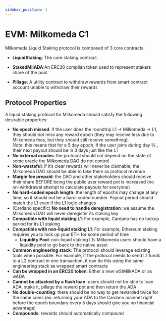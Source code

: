 ```yaml
---
sidebar_position: 3
---
```


# EVM: Milkomeda C1


Milkomeda Liquid Staking protocol is composed of 3 core contracts:

- **LiquidStaking**: The core staking contract.

- **StakedMilADA**:An ERC20 complian token used to represent stakers share of the pool.

* **Pillage**: A utility contract to withdraw rewards from smart contract account unable to withdraw their rewards





## Protocol Properties

A liquid staking protocol for Milkomeda should satisfy the following desirable properties:

- **No epoch missed**: if the user does the roundtrip L1 -> Milkomeda -> L1, they should not miss any reward epoch (they may receive less due to Milkomeda fees, but they should still receive something).<br/>
  _Note_: this means that for a 5 day epoch, if the user joins during day ⅖ , their next payout should be in 3 days just like the L1
- **No external oracles**: the protocol should not depend on the state of some oracle the Milkomeda DAO do not control
- **Non-wasteful**: if it’s clear rewards will never be claimable, the Milkomeda DAO should be able to take them as protocol revenue
- **Margin fee prepaid**: the DAO and other stakeholders should receive their share BEFORE being the public user reward pot is increased (no on-withdrawal attempt to calculate payouts for everyone)
- **No hard-coded epoch length**: the length of epochs may change at any time, so it should not be a hard-coded number. Payout period should match the L1 even if the L1 logic changes
- (Cardano specific) **No need to handle deregistration**: we assume the Milkomeda DAO will never deregister its staking key
- **Compatible with liquid staking L1**: For example, Cardano has no lockup period for its L1 staking
- **Compatible with non-liquid staking L1**: For example, Ethereum staking requires you to lock up your ETH for some period of time
  - **Liquidity Pool**: non-liquid staking L1s Milkomeda users should have a liquidity pool to go back to the native asset
- **Common engineering stack**: The protocol should leverage existing tools when possible. For example, if the protocol needs to send L1 funds to a L2 contract in one transaction, it can do this using the same engineering stack as wrapped smart contracts
- **Can be wrapped in an ERC20 token**: Either a new wStMilkADA or as wADA
- **Cannot be attacked by a flash loan**: users should not be able to loan ADA, stake it, pillage the reward pot and then return the ADA
- **No double-counting**: there should be no way to get rewarded twice for the same coins (ex: returning your ADA to the Cardano mainnet right before the epoch boundary every 5 days should give you no financial advantage)
- **Compounds**: rewards should automatically compound


